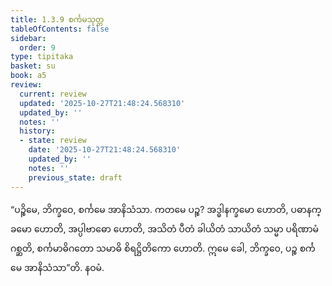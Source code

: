 ```yaml
---
title: 1.3.9 စင်္ကမသုတ္တ
tableOfContents: false
sidebar:
  order: 9
type: tipitaka
basket: su
book: a5
review:
  current: review
  updated: '2025-10-27T21:48:24.568310'
  updated_by: ''
  notes: ''
  history:
  - state: review
    date: '2025-10-27T21:48:24.568310'
    updated_by: ''
    notes: ''
    previous_state: draft
---
```



<ReviewStatus review={frontmatter.review} showDetails={true} />

<HypothesisAnnotation frontmatter={frontmatter} />

<DynamicBreadcrumb />

<Division number="29" book="a5" e="ch" v="16" p="24">

<Paragraph number="123" book="a5">
“ပဉ္စိမေ, ဘိက္ခဝေ, စင်္ကမေ အာနိသံသာ. ကတမေ ပဉ္စ? အဒ္ဓါနက္ခမော ဟောတိ, ပဓာနက္ခမော ဟောတိ, အပ္ပါဗာဓော ဟောတိ, အသိတံ ပီတံ ခါယိတံ သာယိတံ သမ္မာ ပရိဏာမံ ဂစ္ဆတိ, စင်္ကမာဓိဂတော သမာဓိ စိရဋ္ဌိတိကော ဟောတိ. ဣမေ ခေါ, ဘိက္ခဝေ, ပဉ္စ စင်္ကမေ အာနိသံသာ”တိ.

</Paragraph>
</Division>

<Paragraph number="124" type="center" book="a5">
နဝမံ.
</Paragraph>